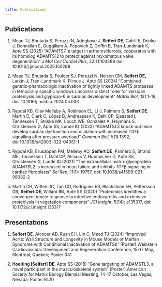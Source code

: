 ```yaml
---
title: Publications
---
```


## Publications

1. Mead TJ, Bhutada S, Peruzzi N, Adegboye J, **Seifert DE**, Cahill E, Drinko J, Donnellan E, Guggiliam A, Popovich Z, Griffin B, Tran-Lundmark K, Apte SS (2025) “ADAMTS7, a target in artherosclerosis, cooperates with its homolog ADAMTS12 to protect against myxomatous valve degeneration” *J Mol Cell Cardiol Plus*, 22:11:100288 doi: 10.1016/j.jmccpl.2025.100288

2.  Mead TJ, Bhutada S, Foulcer SJ, Peruzzi N, Nelson CM, **Seifert DE,** Larkin J, Tran-Lundmark K, Filmus J, Apte SS (2024) “Combined genetic-phamacologic inactivation of tightly linked ADAMTS proteases in temporally specific windows uncovers distinct roles for versican proteolysis and glypican-6 in cardiac development” *Matrix Biol*, 131:1-16, doi: 10.1016/j.matbio.2024.05.003

3.  Rypdal KB, Olav Melleby A, Robinson EL, Li J, Palmero S, **Seifert DE**, Martin D, Clark C, López B, Andreassen K, Dahl CP, Sjaastad I, Tønnessen T, Stokke MK, Louch WE, González A, Heymans S, Christensen G, Apte SS, Lunde IG (2022) “ADAMTSL3 knock-out mice develop cardiac dysfunction and dilatation with increased TGFb signalling after pressure overload” *Commun Biol,* 5(1):1392, doi:10.1038/s42003-022-04361-1

4.  Rypdal KB, Erusappan PM, Melleby AO, **Seifert DE**, Palmero S, Strand ME, Tonnessen T, Dahl CP, Almaas V, Hubmacher D, Apte SS, Christensen G, Lunde IG (2021) “The extracellular matrix glycoprotein ADAMTSL2 is increased in heart failure and inhibits TGFβ signaling in cardiac fibroblasts” *Sci Rep*, 11(1): 19757, doi: 10.1038/s41598-021-99032-2

5.  Martin DR, Witten JC, Tan CD, Rodrigues ER, Blackstone EH, Pettersson GB, **Seifert DE**, Willard BB, Apte SS (2020) “Proteomics identifies a convergent innate response to infective endocarditis and extensive proteolysis in vegetation components” *JCI Insight*, 5(14); e135317, doi: 10.1172/jci.insight.135317

## Presentations

1. **Seifert DE**, Alcocer AD, Rush EH, Lin C, Mead TJ (2024) “Improved Aortic Wall Structure and Longevity in Mouse Models of Marfan Syndrome with Conditional Inactivation of ADAMTS6” [Poster] Weinstein Cardiovascular Development and Regeneration Conference, 15-17 May, Montreal, Quebec; Poster 041

2. **Hoelting [Seifert] DE**, Apte SS (2018) “Gene targeting of ADAMSTL3, a novel participant in the musculoskeletal system” [Poster] American Society for Matrix Biology Biennial Meeting, 14-17 October, Las Vegas, Nevada; Poster B120	
